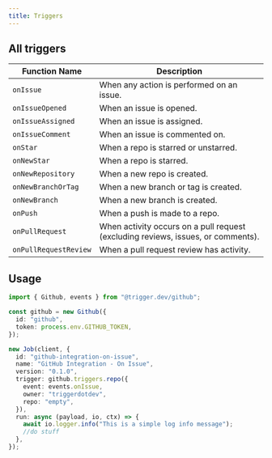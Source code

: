 ```yaml
---
title: Triggers
---
```


## All triggers

| Function Name         | Description                                                                      |
| --------------------- | -------------------------------------------------------------------------------- |
| `onIssue`             | When any action is performed on an issue.                                        |
| `onIssueOpened`       | When an issue is opened.                                                         |
| `onIssueAssigned`     | When an issue is assigned.                                                       |
| `onIssueComment`      | When an issue is commented on.                                                   |
| `onStar`              | When a repo is starred or unstarred.                                             |
| `onNewStar`           | When a repo is starred.                                                          |
| `onNewRepository`     | When a new repo is created.                                                      |
| `onNewBranchOrTag`    | When a new branch or tag is created.                                             |
| `onNewBranch`         | When a new branch is created.                                                    |
| `onPush`              | When a push is made to a repo.                                                   |
| `onPullRequest`       | When activity occurs on a pull request (excluding reviews, issues, or comments). |
| `onPullRequestReview` | When a pull request review has activity.                                         |

## Usage

```ts
import { Github, events } from "@trigger.dev/github";

const github = new Github({
  id: "github",
  token: process.env.GITHUB_TOKEN,
});

new Job(client, {
  id: "github-integration-on-issue",
  name: "GitHub Integration - On Issue",
  version: "0.1.0",
  trigger: github.triggers.repo({
    event: events.onIssue,
    owner: "triggerdotdev",
    repo: "empty",
  }),
  run: async (payload, io, ctx) => {
    await io.logger.info("This is a simple log info message");
    //do stuff
  },
});
```
